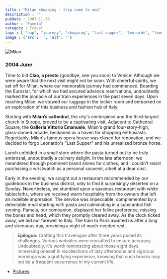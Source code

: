 ```yaml
---
title : "Milan shopping - trip came to end"
description : ""
pubDate : 2007-11-30
author : "Pamela"
category : Travel
tags : [ "nap", "journey", "shopping", "last supper", "leonardo", "food", "galleria vittorio emanuele", "cathedral square", "sleep", "italy", "venice", "milan", "bronze horse", "rain",]
image : {'src': '', 'alt': ''}
---
```


<Image src={pic1} alt="Milan"/>

### 2004 June 

Time to bid **Ciao, a presto** (goodbye, see you soon) to Venice! Although we were aware that the next visit might not be soon. With cheerful spirits, we set off for Milan, where our memorable journey had commenced. Boarding the Eurostar, for which we had secured advance reservations, undoubtedly marked the pinnacle of our train experiences in the past seven days. Upon reaching Milan, we stowed our luggage in the locker room and embarked on an exploration of this business and fashion hub of Italy.

Starting with **Milan’s cathedral**, the city's centerpiece and the third-largest church in Europe, proved to be a captivating visit. Adjacent to Cathedral Square, the **Galleria Vittorio Emanuele**, Milan's grand four-story-high, glass-domed arcade, beckoned as a haven for shopping enthusiasts. Regrettably, Milan's famous opera house was closed for renovation, and we decided to forgo Leonardo's "Last Supper" and his unrealized bronze horse.

Lunch unfolded in a small store where the pasta turned out to be truly ambrosial, undoubtedly a culinary delight. In the late afternoon, we meandered through prominent brand stores for clothes, and I couldn't resist purchasing a wristwatch as a personal souvenir, albeit at a dear cost.

Early in the evening, we sought out a restaurant recommended by our guidebook in the business district, only to find it surprisingly deserted on a Sunday. Nevertheless, we stumbled upon a spacious restaurant with white tablecloths, where we received warm hospitality from the owners that left an indelible impression. The service was impeccable, complemented by a delectable meal starting with pasta and culminating in a substantial fish serving. Pamela, our companion, displayed her feline preference, missing the bones and head, which they promptly cleared away. As the clock ticked away, we bid our farewell to Italy. The train to Paris awaited us after a long and strenuous day, providing a night of much-needed rest.

> **Epilogue:** Crafting this travelogue after three years posed its challenges. Various websites were consulted to ensure accuracy. Undoubtedly, it's worth reminiscing about those eight days. Immersing oneself in recollections of lazy afternoons and vigorous mornings was a gratifying experience, knowing that such breaks may not be a frequent occurrence in my current life. 

- [Pictures](https://www.flickr.com/photos/santm/albums/72157638398556223/with/11231436533)